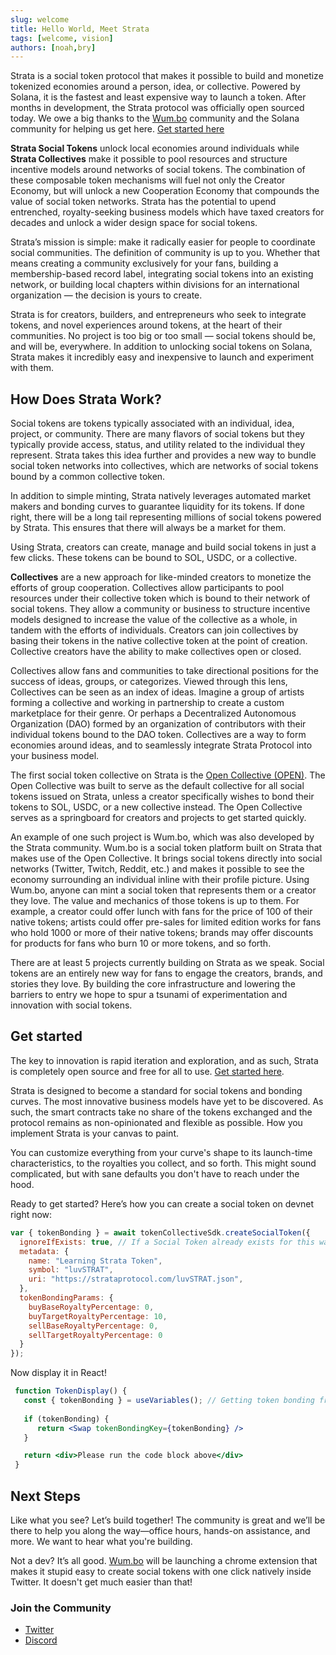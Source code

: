 ```yaml
---
slug: welcome
title: Hello World, Meet Strata
tags: [welcome, vision]
authors: [noah,bry]
---
```


Strata is a social token protocol that makes it possible to build and monetize tokenized economies around a person, idea, or collective. Powered by Solana, it is the fastest and least expensive way to launch a token. After months in development, the Strata protocol was officially open sourced today.
We owe a big thanks to the [Wum.bo](https://wum.bo) community and the Solana community for helping us get here. [Get started here](/docs/getting_started)

**Strata Social Tokens** unlock local economies around individuals while **Strata Collectives** make it possible to pool resources and structure incentive models around networks of social tokens. 
The combination of these composable token mechanisms will fuel not only the Creator Economy, but will unlock a new Cooperation Economy that compounds the value of social token networks. 
Strata has the potential to upend entrenched, royalty-seeking business models which have taxed creators for decades and unlock a wider design space for social tokens. 

Strata’s mission is simple: make it radically easier for people to coordinate social communities. 
The definition of community is up to you. Whether that means creating a community exclusively for your fans, building a membership-based record label, integrating social tokens into an existing network, or building local chapters within divisions for an international organization — the decision is yours to create. 

Strata is for creators, builders, and entrepreneurs who seek to integrate tokens, and novel experiences around tokens, at the heart of their communities. 
No project is too big or too small — social tokens should be, and will be, everywhere. 
In addition to unlocking social tokens on Solana, Strata makes it incredibly easy and inexpensive to launch and experiment with them. 

## How Does Strata Work?

Social tokens are tokens typically associated with an individual, idea, project, or community. 
There are many flavors of social tokens but they typically provide access, status, and utility related to the individual they represent.
Strata takes this idea further and provides a new way to bundle social token networks into collectives, which are networks of social tokens bound by a common collective token. 

In addition to simple minting, Strata natively leverages automated market makers and bonding curves to guarantee liquidity for its tokens. 
If done right, there will be a long tail representing millions of social tokens powered by Strata. This ensures that there will always be a market for them. 

Using Strata, creators can create, manage and build social tokens in just a few clicks. These tokens can be bound to SOL, USDC, or a collective. 

**Collectives** are a new approach for like-minded creators to monetize the efforts of group cooperation. Collectives allow participants to pool resources under  their collective token which is bound to their network of social tokens. They allow a community or business to structure incentive models designed to increase the value of the collective as a whole, in tandem with the efforts of individuals. Creators can join collectives by basing their tokens in the native collective token at the point of creation. Collective creators have the ability to make collectives open or closed. 

Collectives allow fans and communities to take directional positions for the success of ideas, groups, or categorizes. Viewed through this lens, Collectives can be seen as an index of ideas. Imagine a group of artists forming a collective and working in partnership to create a custom marketplace for their genre. Or perhaps a Decentralized Autonomous Organization (DAO) formed by an organization of contributors with their individual tokens bound to the DAO token. Collectives are a way to form economies around ideas, and to seamlessly integrate Strata Protocol into your business model.



The first social token collective on Strata is the [Open Collective (OPEN)](/blog/open-collective).
The Open Collective was built to serve as the default collective for all social tokens issued on Strata, unless a creator specifically wishes to bond their tokens to SOL, USDC, or a new collective instead. 
The Open Collective serves as a springboard for creators and projects to get started quickly. 

An example of one such project is Wum.bo, which was also developed by the Strata community. Wum.bo is a social token platform built on Strata that makes use of the Open Collective.
It brings social tokens directly into social networks (Twitter, Twitch, Reddit, etc.) and makes it possible to see the economy surrounding an individual inline with their profile picture.
Using Wum.bo, anyone can mint a social token that represents them or a creator they love. The value and mechanics of those tokens is up to them. 
For example, a creator could offer lunch with fans for the price of 100 of their native tokens; artists could offer pre-sales for limited edition works for fans who hold 1000 or more of their native tokens; brands may offer discounts for products for fans who burn 10 or more tokens, and so forth.  

There are at least 5 projects currently building on Strata as we speak. Social tokens are an entirely new way for fans to engage the creators, brands, and stories they love.
By building the core infrastructure and lowering the barriers to entry we hope to spur a tsunami of experimentation and innovation with social tokens. 

## Get started

The key to innovation is rapid iteration and exploration, and as such, Strata is completely open source and free for all to use. [Get started here](/docs/getting_started). 

Strata is designed to become a standard for social tokens and bonding curves. The most innovative business models have yet to be discovered.
As such, the smart contracts take no share of the tokens exchanged and the protocol remains as non-opinionated and flexible as possible. How you implement Strata is your canvas to paint. 

You can customize everything from your curve's shape to its launch-time characteristics, to the royalties you collect, and so forth. This might sound complicated, but with sane defaults you don't have to reach under the hood. 

Ready to get started? Here’s how you can create a social token on devnet right now: 


```jsx async name=create_social
var { tokenBonding } = await tokenCollectiveSdk.createSocialToken({
  ignoreIfExists: true, // If a Social Token already exists for this wallet, ignore.
  metadata: {
    name: "Learning Strata Token",
    symbol: "luvSTRAT",
    uri: "https://strataprotocol.com/luvSTRAT.json",
  },
  tokenBondingParams: {
    buyBaseRoyaltyPercentage: 0,
    buyTargetRoyaltyPercentage: 10,
    sellBaseRoyaltyPercentage: 0,
    sellTargetRoyaltyPercentage: 0
  }
});
```
Now display it in React!
```jsx live
 function TokenDisplay() {
   const { tokenBonding } = useVariables(); // Getting token bonding from above code;
   
   if (tokenBonding) {
      return <Swap tokenBondingKey={tokenBonding} />
   }

   return <div>Please run the code block above</div>
 }
```

## Next Steps

Like what you see? Let’s build together! The community is great and we’ll be there to help you along the way—office hours, hands-on assistance, and more. We want to hear what you're building. 

<CTA />

Not a dev? It’s all good. [Wum.bo](https://wum.bo) will be launching a chrome extension that makes it stupid easy to create social tokens with one click natively inside Twitter. It doesn't get much easier than that! 

### Join the Community

   * [Twitter](https://twitter.com/StrataProtocol)
   * [Discord](https://discord.gg/XQhCFg77WM)
